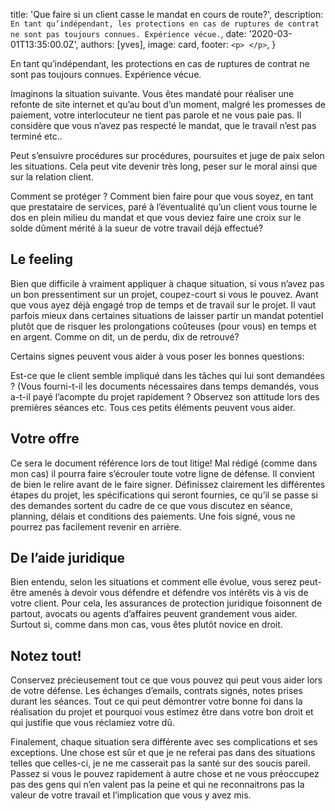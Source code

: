 
  title: 'Que faire si un client casse le mandat en cours de route?',
  description: `En tant qu’indépendant, les protections en cas de ruptures de contrat ne sont pas toujours connues. Expérience vécue.`,
  date: '2020-03-01T13:35:00.0Z',
  authors: [yves],
  image: card,
  footer: `
    <p>
    </p>
  `,
}

En tant qu’indépendant, les protections en cas de ruptures de contrat ne sont pas toujours connues. Expérience vécue.

<!--more-->

Imaginons la situation suivante. Vous êtes mandaté pour réaliser une refonte de site internet et qu’au bout d’un moment, malgré les promesses de paiement, votre interlocuteur ne tient pas parole et ne vous paie pas. Il considère que vous n’avez pas respecté le mandat, que le travail n’est pas terminé etc..

Peut s’ensuivre procédures sur procédures, poursuites et juge de paix selon les situations. Cela peut vite devenir très long, peser sur le moral ainsi que sur la relation client.

Comment se protéger ? Comment bien faire pour que vous soyez, en tant que prestataire de services, paré à l’éventualité qu’un client vous tourne le dos en plein milieu du mandat et que vous deviez faire une croix sur le solde dûment mérité à la sueur de votre travail déjà effectué?

## Le feeling
Bien que difficile à vraiment appliquer à chaque situation, si vous n’avez pas un bon pressentiment sur un projet, coupez-court si vous le pouvez. Avant que vous ayez déjà engagé trop de temps et de travail sur le projet. Il vaut parfois mieux dans certaines situations de laisser partir un mandat potentiel plutôt que de risquer les prolongations coûteuses (pour vous) en temps et en argent. Comme on dit, un de perdu, dix de retrouvé?

Certains signes peuvent vous aider à vous poser les bonnes questions:

Est-ce que le client semble impliqué dans les tâches qui lui sont demandées ? (Vous fourni-t-il les documents nécessaires dans temps demandés, vous a-t-il payé l’acompte du projet rapidement ? Observez son attitude lors des premières séances etc. Tous ces petits éléments peuvent vous aider.

## Votre offre
Ce sera le document référence lors de tout litige! Mal rédigé (comme dans mon cas) il pourra faire s’écrouler toute votre ligne de défense. Il convient de bien le relire avant de le faire signer. Définissez clairement les différentes étapes du projet, les spécifications qui seront fournies, ce qu’il se passe si des demandes sortent du cadre de ce que vous discutez en séance, planning, délais et conditions des paiements. Une fois signé, vous ne pourrez pas facilement revenir en arrière.

## De l’aide juridique
Bien entendu, selon les situations et comment elle évolue, vous serez peut-être amenés à devoir vous défendre et défendre vos intérêts vis à vis de votre client. Pour cela, les assurances de protection juridique foisonnent de partout, avocats ou agents d’affaires peuvent grandement vous aider. Surtout si, comme dans mon cas, vous êtes plutôt novice en droit.

## Notez tout!
Conservez précieusement tout ce que vous pouvez qui peut vous aider lors de votre défense. Les échanges d’emails, contrats signés, notes prises durant les séances. Tout ce qui peut démontrer votre bonne foi dans la réalisation du projet et pourquoi vous estimez être dans votre bon droit et qui justifie que vous réclamiez votre dû.

Finalement, chaque situation sera différente avec ses complications et ses exceptions. Une chose est sûr et que je ne referai pas dans des situations telles que celles-ci, je ne me casserait pas la santé sur des soucis pareil. Passez si vous le pouvez rapidement à autre chose et ne vous préoccupez pas des gens qui n’en valent pas la peine et qui ne reconnaitrons pas la valeur de votre travail et l’implication que vous y avez mis.
